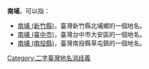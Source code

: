 '''南埔'''，可以指：
*[[南埔_(新竹縣)|南埔 (新竹縣)]]，臺灣新竹縣北埔鄉的一個地名。
*[[南埔_(臺中市)|南埔 (臺中市)]]，臺灣台中市大安區的一個地名。
*[[南埔_(南投縣)|南埔 (南投縣)]]，臺灣南投縣草屯鎮的一個地名。
{{disambig}}
[[Category:二字臺灣地名消歧義|Category:二字臺灣地名消歧義]]
